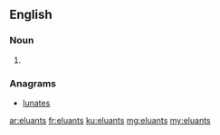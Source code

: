 ==English==

===Noun===
{{head|en|noun plural form}}

# {{plural of|eluant|lang=en}}

===Anagrams===
* [[lunates#English|lunates]]

[[ar:eluants]]
[[fr:eluants]]
[[ku:eluants]]
[[mg:eluants]]
[[my:eluants]]